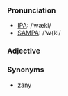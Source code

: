 ===Pronunciation===
*[[w:IPA|IPA]]: /ˈwæki/
*[[w:SAMPA|SAMPA]]: /'w{ki/
===Adjective===
===Synonyms===
*[[zany]]